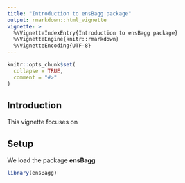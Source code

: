 ```yaml
---
title: "Introduction to ensBagg package"
output: rmarkdown::html_vignette
vignette: >
  %\VignetteIndexEntry{Introduction to ensBagg package}
  %\VignetteEngine{knitr::rmarkdown}
  %\VignetteEncoding{UTF-8}
---
```


```r
knitr::opts_chunk$set(
  collapse = TRUE,
  comment = "#>"
)
```



## Introduction

This vignette focuses on 


## Setup

We load the package __ensBagg__ 

```r
library(ensBagg)
```


